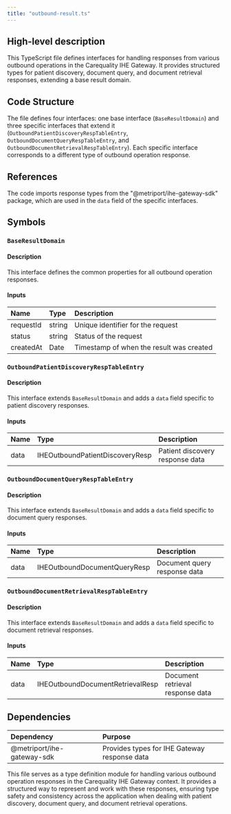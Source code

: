```yaml
---
title: "outbound-result.ts"
---
```


## High-level description
This TypeScript file defines interfaces for handling responses from various outbound operations in the Carequality IHE Gateway. It provides structured types for patient discovery, document query, and document retrieval responses, extending a base result domain.

## Code Structure
The file defines four interfaces: one base interface (`BaseResultDomain`) and three specific interfaces that extend it (`OutboundPatientDiscoveryRespTableEntry`, `OutboundDocumentQueryRespTableEntry`, and `OutboundDocumentRetrievalRespTableEntry`). Each specific interface corresponds to a different type of outbound operation response.

## References
The code imports response types from the "@metriport/ihe-gateway-sdk" package, which are used in the `data` field of the specific interfaces.

## Symbols

### `BaseResultDomain`
#### Description
This interface defines the common properties for all outbound operation responses.

#### Inputs
| Name | Type | Description |
|:-----|:-----|:------------|
| requestId | string | Unique identifier for the request |
| status | string | Status of the request |
| createdAt | Date | Timestamp of when the result was created |

### `OutboundPatientDiscoveryRespTableEntry`
#### Description
This interface extends `BaseResultDomain` and adds a `data` field specific to patient discovery responses.

#### Inputs
| Name | Type | Description |
|:-----|:-----|:------------|
| data | IHEOutboundPatientDiscoveryResp | Patient discovery response data |

### `OutboundDocumentQueryRespTableEntry`
#### Description
This interface extends `BaseResultDomain` and adds a `data` field specific to document query responses.

#### Inputs
| Name | Type | Description |
|:-----|:-----|:------------|
| data | IHEOutboundDocumentQueryResp | Document query response data |

### `OutboundDocumentRetrievalRespTableEntry`
#### Description
This interface extends `BaseResultDomain` and adds a `data` field specific to document retrieval responses.

#### Inputs
| Name | Type | Description |
|:-----|:-----|:------------|
| data | IHEOutboundDocumentRetrievalResp | Document retrieval response data |

## Dependencies
| Dependency | Purpose |
|:-----------|:--------|
| @metriport/ihe-gateway-sdk | Provides types for IHE Gateway response data |

This file serves as a type definition module for handling various outbound operation responses in the Carequality IHE Gateway context. It provides a structured way to represent and work with these responses, ensuring type safety and consistency across the application when dealing with patient discovery, document query, and document retrieval operations.